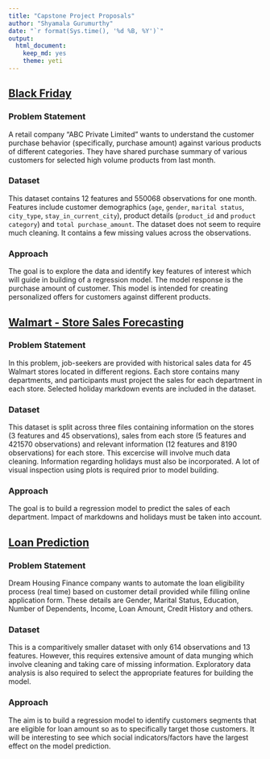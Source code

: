 ---
title: "Capstone Project Proposals"
author: "Shyamala Gurumurthy"
date: "`r format(Sys.time(), '%d %B, %Y')`"
output: 
  html_document: 
    keep_md: yes
    theme: yeti
---

## [Black Friday](https://datahack.analyticsvidhya.com/contest/black-friday/)

### Problem Statement
A retail company "ABC Private Limited" wants to understand the customer purchase behavior (specifically, purchase amount) against various products of different categories. They have shared purchase summary of various customers for selected high volume products from last month.

### Dataset
This dataset contains 12 features and 550068 observations for one month. Features include customer demographics (`age`, `gender`, `marital status`, `city_type`, `stay_in_current_city`), product details (`product_id` and `product category`) and `total purchase_amount`.  The dataset does not seem to require much cleaning. It contains a few missing values across the observations.  

### Approach
The goal is to explore the data and identify key features of interest which will guide in building of a regression model. The model response is the purchase amount of customer. This model is intended for creating personalized offers for customers against different products.


## [Walmart - Store Sales Forecasting](https://www.kaggle.com/c/walmart-recruiting-store-sales-forecasting)

### Problem Statement
In this problem, job-seekers are provided with historical sales data for 45 Walmart stores located in different regions. Each store contains many departments, and participants must project the sales for each department in each store. Selected holiday markdown events are included in the dataset.


### Dataset
This dataset is split across three files containing information on the stores (3 features and 45 observations), sales from each store (5 features and 421570 observations) and relevant information (12 features and 8190 observations) for each store. This excercise will involve much data cleaning. Information regarding holidays must also be incorporated. A lot of visual inspection using plots is required prior to model building.

### Approach
The goal is to build a regression model to predict the sales of each department. Impact of markdowns and holidays must be taken into account.

## [Loan Prediction](https://datahack.analyticsvidhya.com/contest/practice-problem-loan-prediction-iii/)

### Problem Statement
Dream Housing Finance company wants to automate the loan eligibility process (real time) based on customer detail provided while filling online application form. These details are Gender, Marital Status, Education, Number of Dependents, Income, Loan Amount, Credit History and others. 

### Dataset
This is a comparitively smaller dataset with only 614 observations and 13 features. However, this requires extensive amount of data munging which involve cleaning and taking care of missing information. Exploratory data analysis is also required to select the appropriate features for building the model.

### Approach
The aim is to build a regression model to identify customers segments that are eligible for loan amount so as to specifically target those customers. It will be interesting to see which social indicators/factors have the largest effect on the model prediction.

